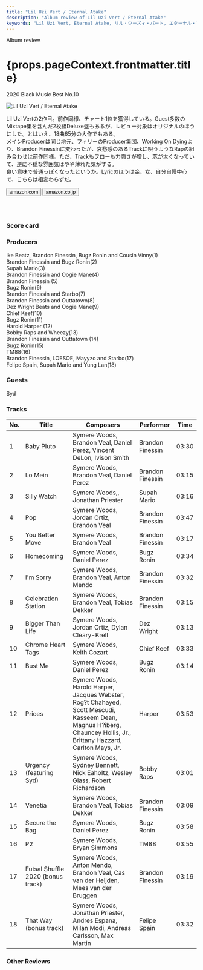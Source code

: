 ```yaml
---
title: "Lil Uzi Vert / Eternal Atake"
description: "Album review of Lil Uzi Vert / Eternal Atake"
keywords: "Lil Uzi Vert, Eternal Atake, リル・ウーズィ・バート, エターナル・アテイク"
---
```






<p className="largeP">Album review</p>
<h1 className="h1--no--margin">{props.pageContext.frontmatter.title}</h1>

<p className="largeP">
  <Link to="/best50/2020/">2020 Black Music Best No.10</Link>
</p>

<Row  className="image-card-group">
	<Column colMd={3} colLg={4} noGutterMdLeft="">
       <ImageCard>

![Lil Uzi Vert / Eternal Atake](../../images/cd/liluzivert2L.jpg)

</ImageCard>
	</Column>
	<Column colMd={4} colLg={8} noGutterMdLeft="">
	<p>
	Lil Uzi Vertの2作目。前作同様、チャート1位を獲得している。Guest多数のMixtape集を含んだ2枚組Deluxe盤もあるが、レビュー対象はオリジナルのほうにした。とはいえ、18曲65分の大作でもある。
  <br/>メインProducerは同じ地元、フィリーのProducer集団、Working On Dyingより、Brandon Finessinに変わったが、哀愁感のあるTrackに唄うようなRapの組み合わせは前作同様。ただ、Trackもフローも力強さが増し、芯が太くなっていて、逆に不穏な雰囲気はやや薄れた気がする。
  <br/>良い意味で普通っぽくなったというか。Lyricのほうは金、女、自分自慢中心で、こちらは相変わらずだ。
	</p>
    <div>
	  <Button className="button-right-mergin"  href="https://amzn.to/2YSMZg5" renderIcon={ArrowUpRight} size='sm' kind='primary'>
      amazon.com
    </Button>
    <Button className="button-right-mergin"  href="https://amzn.to/37Oadbj" renderIcon={ArrowUpRight} size='sm' kind='secondary'>
      amazon.co.jp
    </Button>
	</div>
	<a style="display:inline-block;overflow:hidden;background:url(https://linkmaker.itunes.apple.com/ja-jp/lockup.svg?releaseDate=2020-03-06&kind=album&bubble=apple_music&style=mono-black) no-repeat;width:180px;height:45px;" href="https://geo.music.apple.com/jp/album/eternal-atake/1501843464?mt=1&app=music&ls=1&at=11lcug"></a>
	<AdvJS2/>
  </Column>
</Row>
<Row >
	<Column colMd={4} colLg={4} noGutterMdLeft="">
<div>
  <h3>Score card</h3>
	<SliderJS1 value="1" />
  <SliderJS2 value="2" />
	<SliderJS3 value="2" />
  <SliderJS4 value="9" />
</div>
</Column>
<Column colMd={8} colLg={8} noGutterMdLeft="">
<div>
<h3>Producers</h3>
<p>
  Ike Beatz, Brandon Finessin, Bugz Ronin and Cousin Vinny(1)
  <br/>Brandon Finessin and Bugz Ronin(2)
  <br/>Supah Mario(3)
  <br/>Brandon Finessin and Oogie Mane(4)
  <br/>Brandon Finessin (5)
  <br/>Bugz Ronin(6)
  <br/>Brandon Finessin and Starbo(7)
  <br/>Brandon Finessin and Outtatown(8)
  <br/>Dez Wright Beats and Oogie Mane(9)
  <br/>Chief Keef(10)
  <br/>Bugz Ronin(11)
  <br/>Harold Harper (12)
  <br/>Bobby Raps and Wheezy(13)
  <br/>Brandon Finessin and Outtatown (14)
  <br/>Bugz Ronin(15)
  <br/>TM88(16)
  <br/>Brandon Finessin, LOESOE, Mayyzo and Starbo(17)
  <br/>Felipe Spain, Supah Mario and Yung Lan(18)
</p>
<h3>Guests</h3>
<p>
  Syd
</p>
</div>
</Column>
</Row>

<h3>Tracks</h3>

| No. | Title                             | Composers                                                                                                                                                            | Performer        | Time  |
| --- | --------------------------------- | -------------------------------------------------------------------------------------------------------------------------------------------------------------------- | ---------------- | ----- |
| 1   | Baby Pluto                        | Symere Woods, Brandon Veal, Daniel Perez, Vincent DeLon, Ivison Smith                                                                                                | Brandon Finessin | 03:30 |
| 2   | Lo Mein                           | Symere Woods, Brandon Veal, Daniel Perez                                                                                                                             | Brandon Finessin | 03:15 |
| 3   | Silly Watch                       | Symere Woods,, Jonathan Priester                                                                                                                                     | Supah Mario      | 03:16 |
| 4   | Pop                               | Symere Woods, Jordan Ortiz, Brandon Veal                                                                                                                             | Brandon Finessin | 03:47 |
| 5   | You Better Move                   | Symere Woods, Brandon Veal                                                                                                                                           | Brandon Finessin | 03:17 |
| 6   | Homecoming                        | Symere Woods, Daniel Perez                                                                                                                                           | Bugz Ronin       | 03:34 |
| 7   | I'm Sorry                         | Symere Woods, Brandon Veal, Anton Mendo                                                                                                                              | Brandon Finessin | 03:32 |
| 8   | Celebration Station               | Symere Woods, Brandon Veal, Tobias Dekker                                                                                                                            | Brandon Finessin | 03:15 |
| 9   | Bigger Than Life                  | Symere Woods, Jordan Ortiz, Dylan Cleary-Krell                                                                                                                       | Dez Wright       | 03:13 |
| 10  | Chrome Heart Tags                 | Symere Woods, Keith Cozart                                                                                                                                           | Chief Keef       | 03:33 |
| 11  | Bust Me                           | Symere Woods, Daniel Perez                                                                                                                                           | Bugz Ronin       | 03:14 |
| 12  | Prices                            | Symere Woods, Harold Harper, Jacques Webster, Rog?t Chahayed, Scott Mescudi, Kasseem Dean, Magnus H?iberg, Chauncey Hollis, Jr., Brittany Hazzard, Carlton Mays, Jr. | Harper           | 03:53 |
| 13  | Urgency (featuring Syd)           | Symere Woods, Sydney Bennett, Nick Eaholtz, Wesley Glass, Robert Richardson                                                                                          | Bobby Raps       | 03:01 |
| 14  | Venetia                           | Symere Woods, Brandon Veal, Tobias Dekker                                                                                                                            | Brandon Finessin | 03:09 |
| 15  | Secure the Bag                    | Symere Woods, Daniel Perez                                                                                                                                           | Bugz Ronin       | 03:58 |
| 16  | P2                                | Symere Woods, Bryan Simmons                                                                                                                                          | TM88             | 03:55 |
| 17  | Futsal Shuffle 2020 (bonus track) | Symere Woods, Anton Mendo, Brandon Veal, Cas van der Heijden, Mees van der Bruggen                                                                                   | Brandon Finessin | 03:19 |
| 18  | That Way (bonus track)            | Symere Woods, Jonathan Priester, Andres Espana, Milan Modi, Andreas Carlsson, Max Martin                                                                             | Felipe Spain     | 03:32 |

<h3>Other Reviews</h3>

<Row>
  <Column colMd={3} colLg={3} noGutterMdLeft>
    <Review1 />
  </Column>
  <Column colMd={3} colLg={3} noGutterMdLeft>
    <Review2 />
  </Column>
</Row>

<AdvJS3 />
